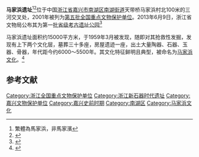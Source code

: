 {{coord|30|42|19|N|120|42|10|E|display=title|scale:10000}}
{{文物保护单位
| 级别 = 全国
| 名称 = 马家浜遗址
| 图片 = Majiabang Site, 2021-06-12 05.jpg
| 所在 = [[浙江省|浙江省]][[嘉兴市|嘉兴市]]
| 分类 = 古遗址
| 时代 = [[新石器时代|新石器时代]]
| 编号 = [[第五批全国重点文物保护单位|第五批]]第40项
| 登录 = 2001年6月25日
}}

'''马家浜遗址'''<ref>繁體為馬家浜，非馬家濱</ref><ref>{{Cite web|title=姑蘇志六 第183頁 (圖書館) - 中國哲學書電子化計劃|url=https://ctext.org/library.pl?if=gb&res=94423|access-date=2022-05-01|work=ctext.org|language=zh-TW}}</ref>位于中国[[浙江省|浙江省]][[嘉兴市|嘉兴市]][[南湖区|南湖区]][[南湖街道|南湖街道]]天带桥马家浜村北100米的三河交叉处，2001年被列为[[第五批全国重点文物保护单位|第五批全国重点文物保护单位]]。2013年6月9日，浙江省文物局公布其为第一批[[浙江省省级考古遗址公园|省级考古遗址公园]]<ref>{{cite web |url=http://zfxxgk.zj.gov.cn/xxgk/jcms_files/jcms1/web36/site/art/2013/6/13/art_2427_701080.html |language= |title=浙江省文物局关于第一批省级考古遗址公园名单的公示 |publisher=浙江省文物局 |date=2013年6月9日 |accessdate= |archive-url=https://web.archive.org/web/20141012050844/http://zfxxgk.zj.gov.cn/xxgk/jcms_files/jcms1/web36/site/art/2013/6/13/art_2427_701080.html |archive-date=2014年10月12日 |dead-url=yes }}</ref>

马家浜遗址面积约15000平方米，于1959年3月被发现，随即对其抢救性发掘，发现有上下两个文化层，墓葬三十多座，房屋遗迹一座，出土大量陶器、石器、玉器、骨器，年代距今约6000～5500年。其文化特征鲜明且典型，被命名为[[马家浜文化|马家浜文化]]。<ref>{{Cite book |title=全国重点文物保护单位·第一至第五批·第Ⅱ卷 |publisher=文物出版社 |year=2004 |isbn=7-5010-1525-2 |pages=85 }}</ref>

{{Gallery
|width = 300
|height = 
|lines = 1
|File:Male Skull of Majiabang 01 2017-04.jpg|马家浜人头骨
|File:Restored Male Head Sculpture of Majiabang 01 2017-04.jpg|马家浜人复原头像
|File:Animal-faced Pottery Handle 02 2017-04.jpg|兽面形陶器耳
|File:Zhejiang Sheng Bowuguan 2014.09.28 10-12-36.jpg|陶釜，马家浜遗址出土
|File:Zhejiang Sheng Bowuguan 2014.09.28 10-13-08.jpg|夹砂红陶单把罐，马家浜遗址出土
|File:Zhejiang Sheng Bowuguan 2014.09.28 15-18-00.jpg|石钺，马家浜遗址出土
|File:Zhejiang Sheng Bowuguan 2014.09.28 15-18-36.jpg|陶盉，马家浜遗址出土
}}

==参考文献==
{{commonscat|Majiabang Site}}
{{reflist}}

{{浙江全国重点文物保护单位}}
{{浙江省省级考古遗址公园}}
{{中华人民共和国国家考古遗址公园}}

{{DEFAULTSORT:Ma}}
[[Category:浙江全国重点文物保护单位|Category:浙江全国重点文物保护单位]]
[[Category:浙江新石器时代遗址|Category:浙江新石器时代遗址]]
[[Category:嘉兴文物保护单位|Category:嘉兴文物保护单位]]
[[Category:嘉兴史前时期|Category:嘉兴史前时期]]
[[Category:南湖区|Category:南湖区]]
[[Category:马家浜文化|Category:马家浜文化]]